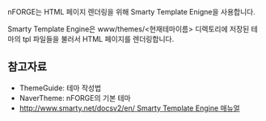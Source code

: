 nFORGE는 HTML 페이지 렌더링을 위해 Smarty Template Enigne을 사용합니다.

Smarty Template Engine은 www/themes/<현재테마이름> 디렉토리에 저장된 테마의 tpl 파일들을 불러서 HTML 페이지를 렌더링합니다.

== 참고자료 ==
* ThemeGuide: 테마 작성법
* NaverTheme: nFORGE의 기본 테마
*[[http://www.smarty.net/docsv2/en/ Smarty Template Engine 매뉴얼]]
